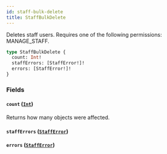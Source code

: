 ```yaml
---
id: staff-bulk-delete
title: StaffBulkDelete
---
```



Deletes staff users. Requires one of the following permissions: MANAGE_STAFF.

```graphql
type StaffBulkDelete {
  count: Int!
  staffErrors: [StaffError!]!
  errors: [StaffError!]!
}
```


### Fields

#### `count` ([`Int`](../../../developer/api-reference/scalars/int))

Returns how many objects were affected.


#### `staffErrors` ([`StaffError`](../../../developer/api-reference/objects/staff-error))




#### `errors` ([`StaffError`](../../../developer/api-reference/objects/staff-error))







